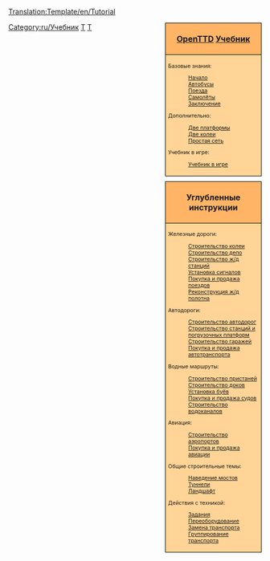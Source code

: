 [[Translation:Template/en/Tutorial]]
<noinclude></noinclude>
<!--
NOTE:
Aqueducts should go under 'bridges' (with a link from building locks and canals), as aqueducts are in fact bridges but then for ships.

Possible future tutorials not already in list:
- Multistations
--><div style="float:right; padding-left:12px; background:none;">
<div style="width:180px; border:1px solid #000000; background:#ffb466; padding:5px; -moz-border-radius-topleft:5px; -moz-border-radius-topright:5px; font-size: 12pt;">
<center><strong><font size="3">[[ru/Manual/OpenTTD|OpenTTD]] [[ru/Manual/Учебник|Учебник]]</font></strong></center>
</div>
<div style="width:180px;  border:1px solid black; border-top-width: 0px; background:#ffd496; padding:5px; font-size: 8pt;">

Базовые знания:
:[[ru/Manual/Учебник|Начало]]
:[[ru/Manual/Учебник/Автобусы|Автобусы]]
:[[ru/Manual/Учебник/Поезда|Поезда]]
:[[ru/Manual/Учебник/Самолёты|Самолёты]]
:[[ru/Manual/Учебник/Заключение|Заключение]]
Дополнительно:
:[[ru/Manual/Учебник/Две платформы|Две платформы]]
:[[ru/Manual/Учебник/Две колеи|Две колеи]]
:[[ru/Manual/Учебник/Простая сеть|Простая сеть]]
Учебник в игре:
:[[ru/Manual/Учебник в игре|Учебник в игре]]

</div>

<div style="width:180px; border:1px solid #000000; background:#ffb466; padding:5px; font-size: 12pt; margin-top: 10px;">
<center><strong><font size="3">Углубленные инструкции</font></strong></center>
</div>
<div style="width:180px;  border:1px solid black; border-top-width: 0px; background:#ffd496; padding:5px; -moz-border-radius-bottomleft:5px; -moz-border-radius-bottomright:8px; font-size: 8pt;">
<span style="font-weight:bold;">

Железные дороги:
:[[ru/Manual/Строительство колеи|Строительство колеи]]
:[[ru/Manual/Строительство депо|Строительство депо]]
:[[ru/Manual/Строительство ж/д станций|Строительство ж/д станций]]
:[[ru/Manual/Установка сигналов|Установка сигналов]]
:[[ru/Manual/Покупка и продажа поездов|Покупка и продажа поездов]]
:[[ru/Manual/Реконструкция ж/д полотна|Реконструкция ж/д полотна]]

Автодороги:
:[[ru/Manual/Строительство автодорог|Строительство автодорог]]
:[[ru/Manual/Строительство станций и погрузочных платформ|Строительство станций и погрузочных платформ]]
:[[ru/Manual/Строительство гаражей|Строительство гаражей]]
:[[ru/Manual/Покупка и продажа автотранспорта|Покупка и продажа автотранспорта]]

Водные маршруты:
:[[ru/Manual/Строительство пристаней|Строительство пристаней]]
:[[ru/Manual/Строительство доков|Строительство доков]]
:[[ru/Manual/Установка буёв|Установка буёв]]
:[[ru/Manual/Покупка и продажа судов|Покупка и продажа судов]]
:[[ru/Manual/Строительство водоканалов|Строительство водоканалов]]

Авиация:
:[[ru/Manual/Строительство аэропортов|Строительство аэропортов]]
:[[ru/Manual/Покупка и продажа авиации|Покупка и продажа авиации]]

Общие строительные темы:
:[[ru/Manual/Наведение мостов|Наведение мостов]]
:[[ru/Manual/Туннели|Туннели]]
:[[ru/Manual/Ландшафтный дизайн|Ландшафт]]

Действия с техникой:
:[[ru/Manual/Задания|Задания]]
:[[ru/Manual/Переоборудование|Переоборудование]]
:[[ru/Manual/Замена транспорта|Замена транспорта]]
:[[ru/Manual/Группы транспортных средств|Группирование транспорта]]

</span>
</div>
</div><includeonly>[[Category:ru/Учебник]]</includeonly><noinclude>

[[Category:ru/Шаблоны|T]][[Category:ru/Навигация|T]]
</noinclude>